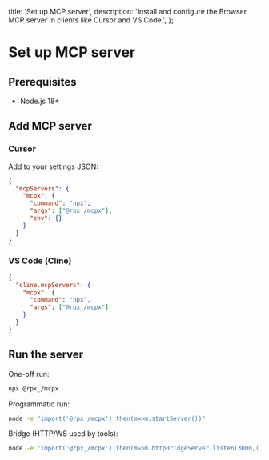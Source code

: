   title: 'Set up MCP server',
  description: 'Install and configure the Browser MCP server in clients like Cursor and VS Code.',
};

# Set up MCP server

## Prerequisites

- Node.js 18+

## Add MCP server

### Cursor

Add to your settings JSON:

```json
{
  "mcpServers": {
    "mcpx": {
      "command": "npx",
      "args": ["@rpx_/mcpx"],
      "env": {}
    }
  }
}
```

### VS Code (Cline)

```json
{
  "cline.mcpServers": {
    "mcpx": {
      "command": "npx",
      "args": ["@rpx_/mcpx"]
    }
  }
}
```

## Run the server

One-off run:

```bash
npx @rpx_/mcpx
```

Programmatic run:

```bash
node -e "import('@rpx_/mcpx').then(m=>m.startServer())"
```

Bridge (HTTP/WS used by tools):

```bash
node -e "import('@rpx_/mcpx').then(m=>m.httpBridgeServer.listen(3000,()=>console.log('bridge on 3000')))"
```


